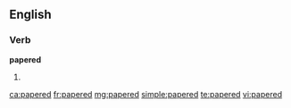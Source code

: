 ==English==

===Verb===
'''papered'''

# {{past of|[[paper]]}}

[[ca:papered]]
[[fr:papered]]
[[mg:papered]]
[[simple:papered]]
[[te:papered]]
[[vi:papered]]